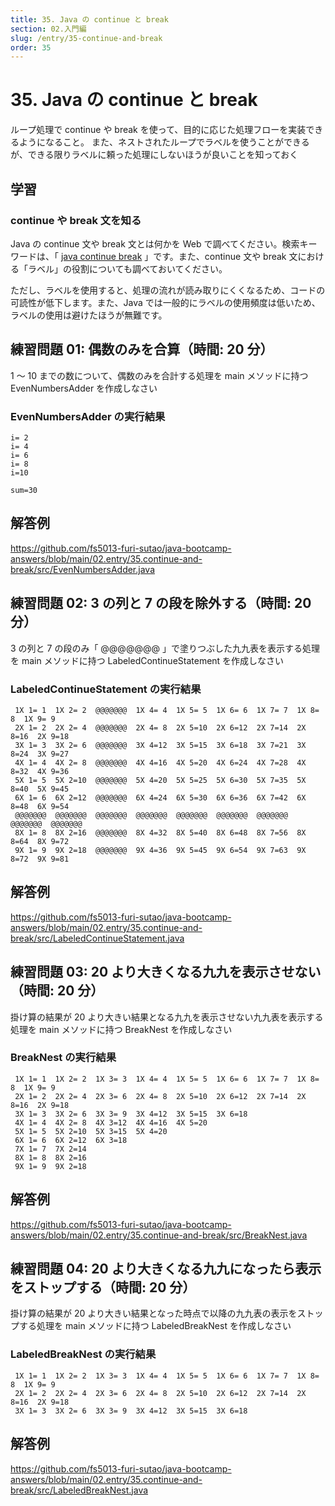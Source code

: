 ```yaml
---
title: 35. Java の continue と break
section: 02.入門編
slug: /entry/35-continue-and-break
order: 35
---
```


# 35. Java の continue と break

<p class="goal">
  ループ処理で continue や break
  を使って、目的に応じた処理フローを実装できるようになること。
  また、ネストされたループでラベルを使うことができるが、できる限りラベルに頼った処理にしないほうが良いことを知っておく
</p>

## 学習

### continue や break 文を知る

Java の continue 文や break 文とは何かを Web で調べてください。検索キーワードは、「 [java continue break](https://www.google.com/search?q=java+continue+break) 」です。また、continue 文や break 文における「ラベル」の役割についても調べておいてください。

ただし、ラベルを使用すると、処理の流れが読み取りにくくなるため、コードの可読性が低下します。また、Java では一般的にラベルの使用頻度は低いため、ラベルの使用は避けたほうが無難です。

## 練習問題 01: 偶数のみを合算（時間: 20 分）

1 ～ 10 までの数について、偶数のみを合計する処理を main メソッドに持つ EvenNumbersAdder を作成しなさい

### EvenNumbersAdder の実行結果

```
i= 2
i= 4
i= 6
i= 8
i=10

sum=30
```

## 解答例

https://github.com/fs5013-furi-sutao/java-bootcamp-answers/blob/main/02.entry/35.continue-and-break/src/EvenNumbersAdder.java

## 練習問題 02: 3 の列と 7 の段を除外する（時間: 20 分）

3 の列と 7 の段のみ「 @@@@@@@ 」で塗りつぶした九九表を表示する処理を main メソッドに持つ LabeledContinueStatement を作成しなさい

### LabeledContinueStatement の実行結果

```
 1X 1= 1  1X 2= 2  @@@@@@@  1X 4= 4  1X 5= 5  1X 6= 6  1X 7= 7  1X 8= 8  1X 9= 9
 2X 1= 2  2X 2= 4  @@@@@@@  2X 4= 8  2X 5=10  2X 6=12  2X 7=14  2X 8=16  2X 9=18
 3X 1= 3  3X 2= 6  @@@@@@@  3X 4=12  3X 5=15  3X 6=18  3X 7=21  3X 8=24  3X 9=27
 4X 1= 4  4X 2= 8  @@@@@@@  4X 4=16  4X 5=20  4X 6=24  4X 7=28  4X 8=32  4X 9=36
 5X 1= 5  5X 2=10  @@@@@@@  5X 4=20  5X 5=25  5X 6=30  5X 7=35  5X 8=40  5X 9=45
 6X 1= 6  6X 2=12  @@@@@@@  6X 4=24  6X 5=30  6X 6=36  6X 7=42  6X 8=48  6X 9=54
 @@@@@@@  @@@@@@@  @@@@@@@  @@@@@@@  @@@@@@@  @@@@@@@  @@@@@@@  @@@@@@@  @@@@@@@
 8X 1= 8  8X 2=16  @@@@@@@  8X 4=32  8X 5=40  8X 6=48  8X 7=56  8X 8=64  8X 9=72
 9X 1= 9  9X 2=18  @@@@@@@  9X 4=36  9X 5=45  9X 6=54  9X 7=63  9X 8=72  9X 9=81
```

## 解答例

https://github.com/fs5013-furi-sutao/java-bootcamp-answers/blob/main/02.entry/35.continue-and-break/src/LabeledContinueStatement.java

## 練習問題 03: 20 より大きくなる九九を表示させない（時間: 20 分）

掛け算の結果が 20 より大きい結果となる九九を表示させない九九表を表示する処理を main メソッドに持つ BreakNest を作成しなさい

### BreakNest の実行結果

```
 1X 1= 1  1X 2= 2  1X 3= 3  1X 4= 4  1X 5= 5  1X 6= 6  1X 7= 7  1X 8= 8  1X 9= 9
 2X 1= 2  2X 2= 4  2X 3= 6  2X 4= 8  2X 5=10  2X 6=12  2X 7=14  2X 8=16  2X 9=18
 3X 1= 3  3X 2= 6  3X 3= 9  3X 4=12  3X 5=15  3X 6=18
 4X 1= 4  4X 2= 8  4X 3=12  4X 4=16  4X 5=20
 5X 1= 5  5X 2=10  5X 3=15  5X 4=20
 6X 1= 6  6X 2=12  6X 3=18
 7X 1= 7  7X 2=14
 8X 1= 8  8X 2=16
 9X 1= 9  9X 2=18
```

## 解答例

https://github.com/fs5013-furi-sutao/java-bootcamp-answers/blob/main/02.entry/35.continue-and-break/src/BreakNest.java

## 練習問題 04: 20 より大きくなる九九になったら表示をストップする（時間: 20 分）

掛け算の結果が 20 より大きい結果となった時点で以降の九九表の表示をストップする処理を main メソッドに持つ LabeledBreakNest を作成しなさい

### LabeledBreakNest の実行結果

```
 1X 1= 1  1X 2= 2  1X 3= 3  1X 4= 4  1X 5= 5  1X 6= 6  1X 7= 7  1X 8= 8  1X 9= 9
 2X 1= 2  2X 2= 4  2X 3= 6  2X 4= 8  2X 5=10  2X 6=12  2X 7=14  2X 8=16  2X 9=18
 3X 1= 3  3X 2= 6  3X 3= 9  3X 4=12  3X 5=15  3X 6=18
```

## 解答例

https://github.com/fs5013-furi-sutao/java-bootcamp-answers/blob/main/02.entry/35.continue-and-break/src/LabeledBreakNest.java
